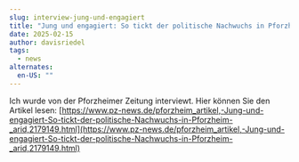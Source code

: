 ```yaml
---
slug: interview-jung-und-engagiert
title: "Jung und engagiert: So tickt der politische Nachwuchs in Pforzheim"
date: 2025-02-15
author: davisriedel
tags:
  - news
alternates:
  en-US: ""
---
```

Ich wurde von der Pforzheimer Zeitung interviewt. Hier können Sie den Artikel lesen: [https://www.pz-news.de/pforzheim_artikel,-Jung-und-engagiert-So-tickt-der-politische-Nachwuchs-in-Pforzheim-_arid,2179149.html](https://www.pz-news.de/pforzheim_artikel,-Jung-und-engagiert-So-tickt-der-politische-Nachwuchs-in-Pforzheim-_arid,2179149.html)
